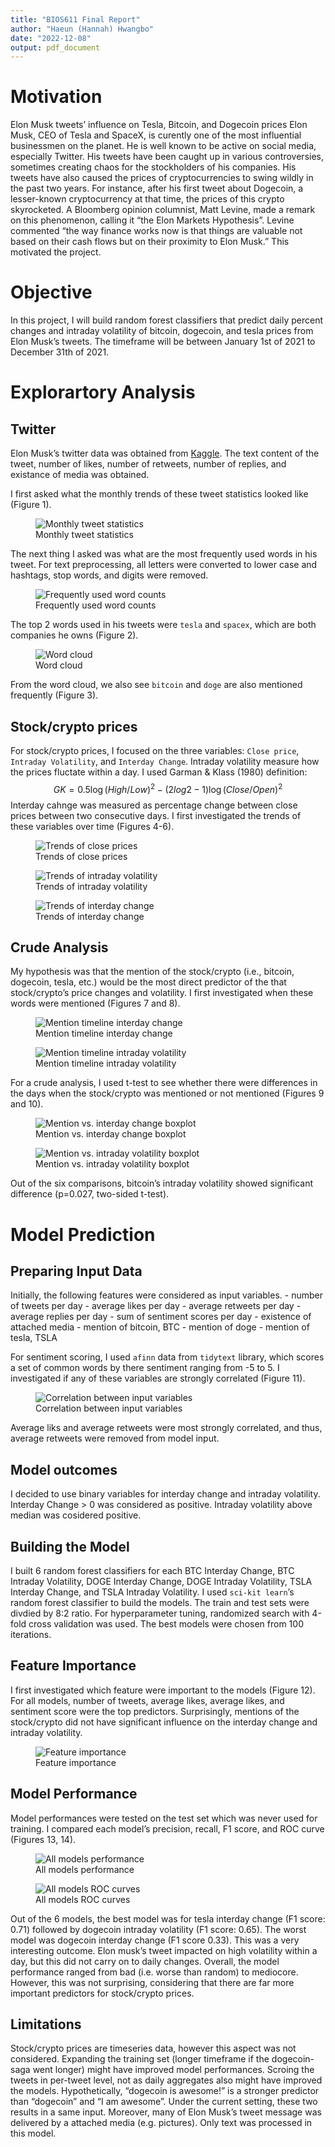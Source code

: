 ```yaml
---
title: "BIOS611 Final Report"
author: "Haeun (Hannah) Hwangbo"
date: "2022-12-08"
output: pdf_document
---
```


# Motivation

Elon Musk tweets’ influence on Tesla, Bitcoin, and Dogecoin prices
Elon Musk, CEO of Tesla and SpaceX, is curently one of the most influential businessmen 
on the planet. He is well known to be active on social media, especially Twitter. 
His tweets have been caught up in various controversies, sometimes creating chaos for 
the stockholders of his companies. His tweets have also caused the prices of 
cryptocurrencies to swing wildly in the past two years. For instance, after his first 
tweet about Dogecoin, a lesser-known cryptocurrency at that time, the prices of this crypto 
skyrocketed. A Bloomberg opinion columnist, Matt Levine, made a remark on this phenomenon, 
calling it “the Elon Markets Hypothesis”. Levine commented “the way finance works now is that 
things are valuable not based on their cash flows but on their proximity to Elon Musk.” 
This motivated the project.

# Objective

In this project, I will build random forest classifiers that predict daily percent changes and
intraday volatility of bitcoin, dogecoin, and tesla prices from Elon Musk's tweets.
The timeframe will be between January 1st of 2021 to December 31th of 2021. 

# Explorartory Analysis

## Twitter

Elon Musk's twitter data was obtained from [Kaggle]((https://www.kaggle.com/datasets/hisanai/elon-musk-tweets-5-years?select=Elon+2020-2021.csv)).
The text content of the tweet, number of likes, number of retweets, number of replies, 
and existance of media was obtained.

I first asked what the monthly trends of these tweet statistics looked like (Figure 1).

![Monthly tweet statistics](figures/monthly_tweet_stats.png)

The next thing I asked was what are the most frequently used words in his tweet. For text
preprocessing, all letters were converted to lower case and hashtags, stop words, and digits were
removed. 

![Frequently used word counts](figures/tweet_word_counts.png)

The top 2 words used in his tweets were `tesla` and `spacex`, which are both companies he owns 
(Figure 2).

![Word cloud](figures/tweet_word_cloud.png)

From the word cloud, we also see `bitcoin` and `doge` are also mentioned frequently (Figure 3).


## Stock/crypto prices

For stock/crypto prices, I focused on the three variables: `Close price`, `Intraday Volatility`, 
and `Interday Change`. Intraday volatility measure how the prices fluctate within a day. I used
Garman & Klass (1980) definition:
$$GK = 0.5 \log{(High/Low)}^2 - (2log2-1)\log{(Close/Open)}^2$$
Interday cahnge was measured as percentage change between close prices between two consecutive 
days. I first investigated the trends of these variables over time (Figures 4-6).

![Trends of close prices](figures/all_stocks_close_price.png)

![Trends of intraday volatility](figures/all_stocks_daily_high_low.png)

![Trends of interday change](figures/all_stocks_daily_close_change.png)

## Crude Analysis

My hypothesis was that the mention of the stock/crypto (i.e., bitcoin, dogecoin, tesla, etc.)
would be the most direct predictor of the that stock/crypto's price changes and volatility. 
I first investigated when these words were mentioned (Figures 7 and 8). 

![Mention timeline interday change](figures/tweet_mentions_interday_change_lineplot.png)

![Mention timeline intraday volatility](figures/tweet_mentions_intraday_volatility_lineplot.png)

For a crude analysis, I used t-test to see whether there were differences in the days when the 
stock/crypto was mentioned or not mentioned (Figures 9 and 10).

![Mention vs. interday change boxplot](figures/tweet_mentions_interday_change_boxplot.png)

![Mention vs. intraday volatility boxplot](figures/tweet_mentions_intraday_volatility_boxplot.png)

Out of the six comparisons, bitcoin's intraday volatility showed significant difference 
(p=0.027, two-sided t-test).

# Model Prediction

## Preparing Input Data

Initially, the following features were considered as input variables.
- number of tweets per day
- average likes per day
- average retweets per day
- average replies per day
- sum of sentiment scores per day
- existence of attached media
- mention of bitcoin, BTC
- mention of doge
- mention of tesla, TSLA

For sentiment scoring, I used `afinn` data from `tidytext` library, which scores a set 
of common words by there sentiment ranging from -5 to 5. I investigated if any of these 
variables are strongly correlated (Figure 11).

![Correlation between input variables](figures/model_variables_pairplot.png)

Average liks and average retweets were most strongly correlated, and thus, average retweets
were removed from model input.

## Model outcomes

I decided to use binary variables for interday change and intraday volatility.
Interday Change > 0 was considered as positive. Intraday volatility above median was
cosidered positive.

## Building the Model

I built 6 random forest classifiers for each BTC Interday Change, BTC Intraday Volatility,
DOGE Interday Change, DOGE Intraday Volatility, TSLA Interday Change, and TSLA Intraday Volatility.
I used `sci-kit learn`'s random forest classifier to build the models. The train and test
sets were divdied by 8:2 ratio. For hyperparameter tuning, randomized search with 4-fold cross
validation was used. The best models were chosen from 100 iterations. 

## Feature Importance

I first investigated which feature were important to the models (Figure 12). For all models, number of tweets,
average likes, average likes, and sentiment score were the top predictors. Surprisingly, mentions
of the stock/crypto did not have significant influence on the interday change and intraday
volatility. 

![Feature importance](figures/all_models_feature_importance_barplot.png)

## Model Performance

Model performances were tested on the test set which was never used for training. I compared each
model's precision, recall, F1 score, and ROC curve (Figures 13, 14).

![All models performance](figures/all_models_performance_barplot.png)

![All models ROC curves](figures/all_models_auc.png)

Out of the 6 models, the best model was for tesla interday change (F1 score: 0.71) followed by 
dogecoin intraday volatility (F1 score: 0.65). The worst model was dogecoin interday change 
(F1 score 0.33). This was a very interesting outcome. Elon musk's tweet impacted on high volatility 
within a day, but this did not carry on to daily changes. Overall, the model performance ranged from
bad (i.e. worse than random) to mediocore. However, this was not surprising, considering that there
are far more important predictors for stock/crypto prices.

## Limitations

Stock/crypto prices are timeseries data, however this aspect was not considered. Expanding the training
set (longer timeframe if the dogecoin-saga went longer) might have improved model performances. Scroing
the tweets in per-tweet level, not as daily aggregates also might have improved the models. Hypothetically,
"dogecoin is awesome!" is a stronger predictor than "dogecoin" and "I am awesome". Under the current
setting, these two results in a same input. Moreover, many of Elon Musk's tweet message was delivered
by a attached media (e.g. pictures). Only text was processed in this model.

